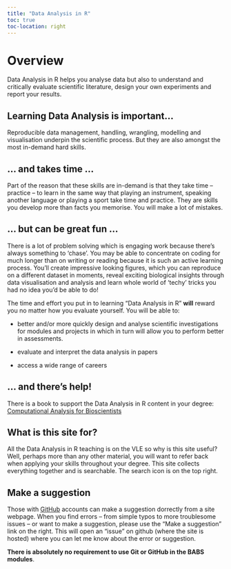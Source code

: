 ```yaml
---
title: "Data Analysis in R"
toc: true
toc-location: right
---
```


# Overview

Data Analysis in R helps you analyse data but also to understand and
critically evaluate scientific literature, design your own experiments
and report your results.

## Learning Data Analysis is important...

Reproducible data management, handling, wrangling, modelling and
visualisation underpin the scientific process. But they are also amongst
the most in-demand hard skills.

## ... and takes time ...

Part of the reason that these skills are in-demand is that they take
time –practice – to learn in the same way that playing an instrument,
speaking another language or playing a sport take time and practice.
They are skills you develop more than facts you memorise. You will make
a lot of mistakes.

## ... but can be great fun ...

There is a lot of problem solving which is engaging work because there's
always something to 'chase'. You may be able to concentrate on coding
for much longer than on writing or reading because it is such an active
learning process. You'll create impressive looking figures, which you
can reproduce on a different dataset in moments, reveal exciting
biological insights through data visualisation and analysis and learn
whole world of 'techy' tricks you had no idea you'd be able to do!

The time and effort you put in to learning "Data Analysis in R" **will**
reward you no matter how you evaluate yourself. You will be able to:

-   better and/or more quickly design and analyse scientific
    investigations for modules and projects in which in turn will allow
    you to perform better in assessments.

-   evaluate and interpret the data analysis in papers

-   access a wide range of careers

## ... and there's help!

There is a book to support the Data Analysis in R content in your degree:
[Computational Analysis for Bioscientists](https://3mmarand.github.io/comp4biosci/)

## What is this site for?

All the Data Analysis in R teaching is on the VLE so why is this site
useful? Well, perhaps more than any other material, you will want to
refer back when applying your skills throughout your degree. This site
collects everything together and is searchable. The search icon is on
the top right.

## Make a suggestion

Those with
[GitHub](https://docs.github.com/en/get-started/start-your-journey/about-github-and-git#where-do-i-start)
accounts can make a suggestion dorrectly from a site webpage. When you
find errors – from simple typos to more troublesome issues – or want to
make a suggestion, please use the "Make a suggestion" link on the right.
This will open an "issue" on github (where the site is hosted) where you
can let me know about the error or suggestion.

**There is absolutely no requirement to use Git or GitHub in the BABS
modules**.
